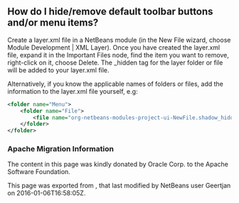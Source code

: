 <!--

    Licensed to the Apache Software Foundation (ASF) under one
    or more contributor license agreements.  See the NOTICE file
    distributed with this work for additional information
    regarding copyright ownership.  The ASF licenses this file
    to you under the Apache License, Version 2.0 (the
    "License"); you may not use this file except in compliance
    with the License.  You may obtain a copy of the License at

      http://www.apache.org/licenses/LICENSE-2.0

    Unless required by applicable law or agreed to in writing,
    software distributed under the License is distributed on an
    "AS IS" BASIS, WITHOUT WARRANTIES OR CONDITIONS OF ANY
    KIND, either express or implied.  See the License for the
    specific language governing permissions and limitations
    under the License.

-->

==How do I hide/remove default toolbar buttons and/or menu items?==

Create a layer.xml file in a NetBeans module (in the New File wizard, choose Module Development | XML Layer). Once you have created the layer.xml file, expand it in the Important Files node, find the item you want to remove, right-click on it, choose Delete. The _hidden tag for the layer folder or file will be added to your layer.xml file.

Alternatively, if you know the applicable names of folders or files, add the information to the layer.xml file yourself, e.g:

<source lang="xml">
<folder name="Menu">
    <folder name="File">
        <file name="org-netbeans-modules-project-ui-NewFile.shadow_hidden"/>
    </folder>
</folder>
</source>

===Apache Migration Information===

The content in this page was kindly donated by Oracle Corp. to the
Apache Software Foundation.

This page was exported from , 
that last modified by NetBeans user Geertjan 
on 2016-01-06T16:58:05Z.

